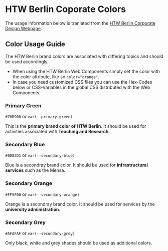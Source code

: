 
<Meta title="Design System/Particles/Colors"></Meta>

# HTW Berlin Coporate Colors

<span class="colorBlock big green"></span>
<span class="colorBlock big blue"></span>
<span class="colorBlock big orange"></span>
<span class="colorBlock big grey"></span>

The usage information below is tranlated from the [HTW Berlin Corporate Design Webpage](https://corporatedesign.htw-berlin.de/schrift-farbe/markenfarben/).

## Color Usage Guide

The HTW Berlin brand colors are associated with differing topics and should be used accordingly.

- When using the HTW Berlin Web Components simply set the color with the color attribute, like so `color="orange"`.
- In case you need customized CSS files you can use the Hex-Codes below or CSS-Variables in the global CSS distributed with the Web Components.

### Primary Green

`#76B900` or `var(--primary-green)` <span class="colorBlock green"></span>

This is the **primary brand color of HTW Berlin**. It should be used for activities associated with **Teaching and Research**.

### Secondary Blue

`#0082D1` or `var(--secondary-blue)` <span class="colorBlock blue"></span>

Blue is a secondray brand color. It should be used for **infrastructural services** such as the Mensa.

### Secondary Orange

`#FF5F00` or `var(--secondary-orange)` <span class="colorBlock orange"></span>

Orange is a secondray brand color. It should be used for services by the **university administration**.

### Secondary Grey

`#AFAFAF` or `var(--secondary-grey)` <span class="colorBlock grey"></span>

Only black, white and grey shades should be used as additional colors.
